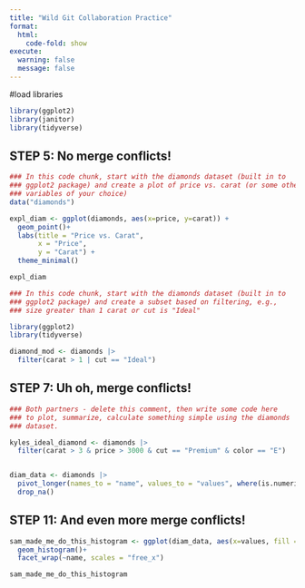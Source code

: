 ```yaml
---
title: "Wild Git Collaboration Practice"
format: 
  html:
    code-fold: show
execute: 
  warning: false
  message: false
---
```



#load libraries
```r
library(ggplot2)
library(janitor)
library(tidyverse)
```


## STEP 5: No merge conflicts!

```r
### In this code chunk, start with the diamonds dataset (built in to
### ggplot2 package) and create a plot of price vs. carat (or some other
### variables of your choice)
data("diamonds")

expl_diam <- ggplot(diamonds, aes(x=price, y=carat)) +
  geom_point()+
  labs(title = "Price vs. Carat",
       x = "Price",
       y = "Carat") +
  theme_minimal()

expl_diam
```

```r
### In this code chunk, start with the diamonds dataset (built in to
### ggplot2 package) and create a subset based on filtering, e.g., 
### size greater than 1 carat or cut is "Ideal"

library(ggplot2)
library(tidyverse)

diamond_mod <- diamonds |>
  filter(carat > 1 | cut == "Ideal")

```

## STEP 7: Uh oh, merge conflicts!

```r

### Both partners - delete this comment, then write some code here
### to plot, summarize, calculate something simple using the diamonds
### dataset.

kyles_ideal_diamond <- diamonds |>
  filter(carat > 3 & price > 3000 & cut == "Premium" & color == "E")


diam_data <- diamonds |>
  pivot_longer(names_to = "name", values_to = "values", where(is.numeric)) |>
  drop_na()

```

## STEP 11: And even more merge conflicts!

```r
sam_made_me_do_this_histogram <- ggplot(diam_data, aes(x=values, fill = "lightpink")) +
  geom_histogram()+
  facet_wrap(~name, scales = "free_x")

sam_made_me_do_this_histogram

```

